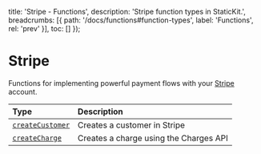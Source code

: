 
  title: 'Stripe - Functions',
  description: 'Stripe function types in StaticKit.',
  breadcrumbs: [{
    path: '/docs/functions#function-types',
    label: 'Functions',
    rel: 'prev'
  }],
  toc: []
});

# Stripe

Functions for implementing powerful payment flows with your [Stripe](https://stripe.com) account.

| Type                              | Description                                                  |
| :-------------------------------- | :----------------------------------------------------------- |
| [`createCustomer`](/docs/functions/types/stripe/create-customer) | Creates a customer in Stripe  |
| [`createCharge`](/docs/functions/types/stripe/create-charge) | Creates a charge using the Charges API |
